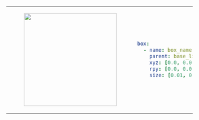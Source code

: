 <table>
    <tr>
        <td>
            <center>
            <figure>
                <img
                    src={require("./img/box.png").default}
                    width="250"
                />
            </figure>
            </center>
        </td>
<td>

```yaml
box:
  - name: box_name
    parent: base_link
    xyz: [0.0, 0.0, 0.0]
    rpy: [0.0, 0.0, 0.0]
    size: [0.01, 0.01, 0.01]
```
</td>
</tr>
</table>
